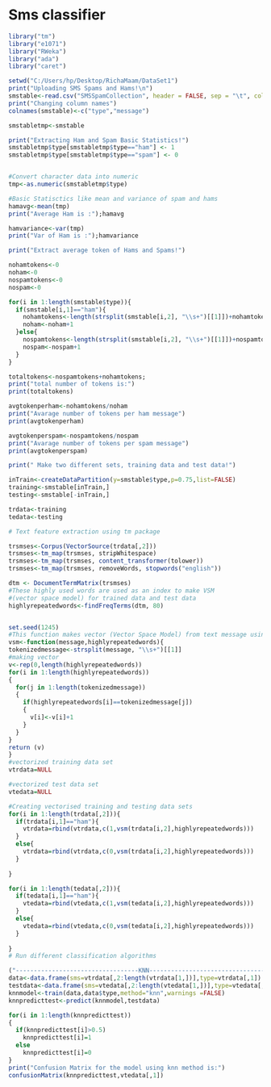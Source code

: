 Sms classifier
========================================================


```r
library("tm")
library("e1071")
library("RWeka")
library("ada")
library("caret")

setwd("C:/Users/hp/Desktop/RichaMaam/DataSet1")
print("Uploading SMS Spams and Hams!\n")
smstable<-read.csv("SMSSpamCollection", header = FALSE, sep = "\t", colClasses=c("type"="character","sms"="character"))
print("Changing column names")
colnames(smstable)<-c("type","message")

smstabletmp<-smstable

print("Extracting Ham and Spam Basic Statistics!")
smstabletmp$type[smstabletmp$type=="ham"] <- 1
smstabletmp$type[smstabletmp$type=="spam"] <- 0


#Convert character data into numeric
tmp<-as.numeric(smstabletmp$type)

#Basic Statisctics like mean and variance of spam and hams
hamavg<-mean(tmp)
print("Average Ham is :");hamavg

hamvariance<-var(tmp)
print("Var of Ham is :");hamvariance

print("Extract average token of Hams and Spams!")

nohamtokens<-0
noham<-0
nospamtokens<-0
nospam<-0

for(i in 1:length(smstable$type)){
  if(smstable[i,1]=="ham"){
    nohamtokens<-length(strsplit(smstable[i,2], "\\s+")[[1]])+nohamtokens
    noham<-noham+1
  }else{ 
    nospamtokens<-length(strsplit(smstable[i,2], "\\s+")[[1]])+nospamtokens
    nospam<-nospam+1
  }
}

totaltokens<-nospamtokens+nohamtokens;
print("total number of tokens is:")
print(totaltokens)

avgtokenperham<-nohamtokens/noham
print("Avarage number of tokens per ham message")
print(avgtokenperham)

avgtokenperspam<-nospamtokens/nospam
print("Avarage number of tokens per spam message")
print(avgtokenperspam)
```

```r
print(" Make two different sets, training data and test data!")

inTrain<-createDataPartition(y=smstable$type,p=0.75,list=FALSE)
training<-smstable[inTrain,]
testing<-smstable[-inTrain,]

trdata<-training
tedata<-testing

# Text feature extraction using tm package

trsmses<-Corpus(VectorSource(trdata[,2]))
trsmses<-tm_map(trsmses, stripWhitespace)
trsmses<-tm_map(trsmses, content_transformer(tolower))
trsmses<-tm_map(trsmses, removeWords, stopwords("english"))

dtm <- DocumentTermMatrix(trsmses)
#These highly used words are used as an index to make VSM 
#(vector space model) for trained data and test data
highlyrepeatedwords<-findFreqTerms(dtm, 80)


set.seed(1245)
#This function makes vector (Vector Space Model) from text message using highly repeated words
vsm<-function(message,highlyrepeatedwords){
tokenizedmessage<-strsplit(message, "\\s+")[[1]]
#making vector
v<-rep(0,length(highlyrepeatedwords))
for(i in 1:length(highlyrepeatedwords))
{
  for(j in 1:length(tokenizedmessage))
  {
    if(highlyrepeatedwords[i]==tokenizedmessage[j])
    {
      v[i]<-v[i]+1
    }
  }
}
return (v)
}
#vectorized training data set
vtrdata=NULL

#vectorized test data set 
vtedata=NULL

#Creating vectorised training and testing data sets
for(i in 1:length(trdata[,2])){
  if(trdata[i,1]=="ham"){
    vtrdata=rbind(vtrdata,c(1,vsm(trdata[i,2],highlyrepeatedwords)))
  }
  else{
    vtrdata=rbind(vtrdata,c(0,vsm(trdata[i,2],highlyrepeatedwords)))
  }
  
}

for(i in 1:length(tedata[,2])){
  if(tedata[i,1]=="ham"){
    vtedata=rbind(vtedata,c(1,vsm(tedata[i,2],highlyrepeatedwords)))
  }
  else{
    vtedata=rbind(vtedata,c(0,vsm(tedata[i,2],highlyrepeatedwords)))
  }
  
}
# Run different classification algorithms

("----------------------------------KNN-----------------------------------------") 
data<-data.frame(sms=vtrdata[,2:length(vtrdata[1,])],type=vtrdata[,1])
testdata<-data.frame(sms=vtedata[,2:length(vtedata[1,])],type=vtedata[,1])
knnmodel<-train(data,data$type,method="knn",warnings =FALSE)
knnpredicttest<-predict(knnmodel,testdata)

for(i in 1:length(knnpredicttest))
{
  if(knnpredicttest[i]>0.5)
    knnpredicttest[i]=1
  else
    knnpredicttest[i]=0
}
print("Confusion Matrix for the model using knn method is:")
confusionMatrix(knnpredicttest,vtedata[,1])



```

